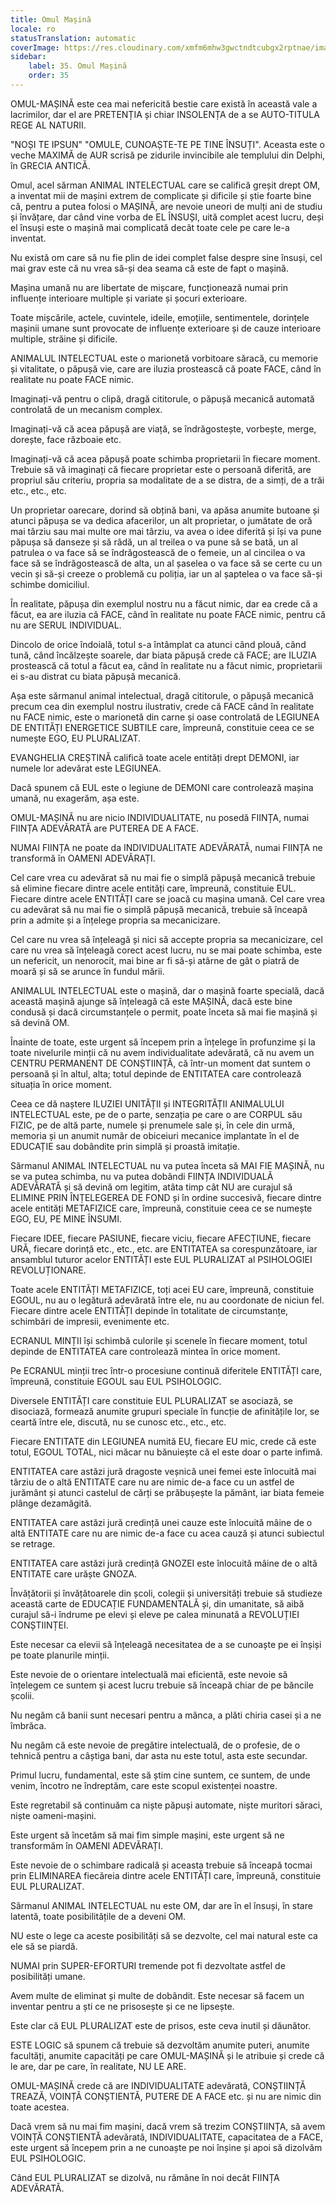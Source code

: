 ```yaml
---
title: Omul Mașină
locale: ro
statusTranslation: automatic
coverImage: https://res.cloudinary.com/xmfm6mhw3gwctndtcubgx2rptnae/image/upload/v1740337243/small_cover_educacion_fundamental_a051170f1c.webp
sidebar:
    label: 35. Omul Mașină
    order: 35
---
```

OMUL-MAȘINĂ este cea mai nefericită bestie care există în această vale a lacrimilor, dar el are PRETENȚIA și chiar INSOLENȚA de a se AUTO-TITULA REGE AL NATURII.

"NOȘI TE IPSUN" "OMULE, CUNOAȘTE-TE PE TINE ÎNSUȚI". Aceasta este o veche MAXIMĂ de AUR scrisă pe zidurile invincibile ale templului din Delphi, în GRECIA ANTICĂ.

Omul, acel sărman ANIMAL INTELECTUAL care se califică greșit drept OM, a inventat mii de mașini extrem de complicate și dificile și știe foarte bine că, pentru a putea folosi o MAȘINĂ, are nevoie uneori de mulți ani de studiu și învățare, dar când vine vorba de EL ÎNSUȘI, uită complet acest lucru, deși el însuși este o mașină mai complicată decât toate cele pe care le-a inventat.

Nu există om care să nu fie plin de idei complet false despre sine însuși, cel mai grav este că nu vrea să-și dea seama că este de fapt o mașină.

Mașina umană nu are libertate de mișcare, funcționează numai prin influențe interioare multiple și variate și șocuri exterioare.

Toate mișcările, actele, cuvintele, ideile, emoțiile, sentimentele, dorințele mașinii umane sunt provocate de influențe exterioare și de cauze interioare multiple, străine și dificile.

ANIMALUL INTELECTUAL este o marionetă vorbitoare săracă, cu memorie și vitalitate, o păpușă vie, care are iluzia prostească că poate FACE, când în realitate nu poate FACE nimic.

Imaginați-vă pentru o clipă, dragă cititorule, o păpușă mecanică automată controlată de un mecanism complex.

Imaginați-vă că acea păpușă are viață, se îndrăgostește, vorbește, merge, dorește, face războaie etc.

Imaginați-vă că acea păpușă poate schimba proprietarii în fiecare moment. Trebuie să vă imaginați că fiecare proprietar este o persoană diferită, are propriul său criteriu, propria sa modalitate de a se distra, de a simți, de a trăi etc., etc., etc.

Un proprietar oarecare, dorind să obțină bani, va apăsa anumite butoane și atunci păpușa se va dedica afacerilor, un alt proprietar, o jumătate de oră mai târziu sau mai multe ore mai târziu, va avea o idee diferită și își va pune păpușa să danseze și să râdă, un al treilea o va pune să se bată, un al patrulea o va face să se îndrăgostească de o femeie, un al cincilea o va face să se îndrăgostească de alta, un al șaselea o va face să se certe cu un vecin și să-și creeze o problemă cu poliția, iar un al șaptelea o va face să-și schimbe domiciliul.

În realitate, păpușa din exemplul nostru nu a făcut nimic, dar ea crede că a făcut, ea are iluzia că FACE, când în realitate nu poate FACE nimic, pentru că nu are SERUL INDIVIDUAL.

Dincolo de orice îndoială, totul s-a întâmplat ca atunci când plouă, când tună, când încălzește soarele, dar biata păpușă crede că FACE; are ILUZIA prostească că totul a făcut ea, când în realitate nu a făcut nimic, proprietarii ei s-au distrat cu biata păpușă mecanică.

Așa este sărmanul animal intelectual, dragă cititorule, o păpușă mecanică precum cea din exemplul nostru ilustrativ, crede că FACE când în realitate nu FACE nimic, este o marionetă din carne și oase controlată de LEGIUNEA DE ENTITĂȚI ENERGETICE SUBTILE care, împreună, constituie ceea ce se numește EGO, EU PLURALIZAT.

EVANGHELIA CREȘTINĂ califică toate acele entități drept DEMONI, iar numele lor adevărat este LEGIUNEA.

Dacă spunem că EUL este o legiune de DEMONI care controlează mașina umană, nu exagerăm, așa este.

OMUL-MAȘINĂ nu are nicio INDIVIDUALITATE, nu posedă FIINȚA, numai FIINȚA ADEVĂRATĂ are PUTEREA DE A FACE.

NUMAI FIINȚA ne poate da INDIVIDUALITATE ADEVĂRATĂ, numai FIINȚA ne transformă în OAMENI ADEVĂRAȚI.

Cel care vrea cu adevărat să nu mai fie o simplă păpușă mecanică trebuie să elimine fiecare dintre acele entități care, împreună, constituie EUL. Fiecare dintre acele ENTITĂȚI care se joacă cu mașina umană. Cel care vrea cu adevărat să nu mai fie o simplă păpușă mecanică, trebuie să înceapă prin a admite și a înțelege propria sa mecanicizare.

Cel care nu vrea să înțeleagă și nici să accepte propria sa mecanicizare, cel care nu vrea să înțeleagă corect acest lucru, nu se mai poate schimba, este un nefericit, un nenorocit, mai bine ar fi să-și atârne de gât o piatră de moară și să se arunce în fundul mării.

ANIMALUL INTELECTUAL este o mașină, dar o mașină foarte specială, dacă această mașină ajunge să înțeleagă că este MAȘINĂ, dacă este bine condusă și dacă circumstanțele o permit, poate înceta să mai fie mașină și să devină OM.

Înainte de toate, este urgent să începem prin a înțelege în profunzime și la toate nivelurile minții că nu avem individualitate adevărată, că nu avem un CENTRU PERMANENT DE CONȘTIINȚĂ, că într-un moment dat suntem o persoană și în altul, alta; totul depinde de ENTITATEA care controlează situația în orice moment.

Ceea ce dă naștere ILUZIEI UNITĂȚII și INTEGRITĂȚII ANIMALULUI INTELECTUAL este, pe de o parte, senzația pe care o are CORPUL său FIZIC, pe de altă parte, numele și prenumele sale și, în cele din urmă, memoria și un anumit număr de obiceiuri mecanice implantate în el de EDUCAȚIE sau dobândite prin simplă și proastă imitație.

Sărmanul ANIMAL INTELECTUAL nu va putea înceta să MAI FIE MAȘINĂ, nu se va putea schimba, nu va putea dobândi FIINȚA INDIVIDUALĂ ADEVĂRATĂ și să devină om legitim, atâta timp cât NU are curajul să ELIMINE PRIN ÎNȚELEGEREA DE FOND și în ordine succesivă, fiecare dintre acele entități METAFIZICE care, împreună, constituie ceea ce se numește EGO, EU, PE MINE ÎNSUMI.

Fiecare IDEE, fiecare PASIUNE, fiecare viciu, fiecare AFECȚIUNE, fiecare URĂ, fiecare dorință etc., etc., etc. are ENTITATEA sa corespunzătoare, iar ansamblul tuturor acelor ENTITĂȚI este EUL PLURALIZAT al PSIHOLOGIEI REVOLUȚIONARE.

Toate acele ENTITĂȚI METAFIZICE, toți acei EU care, împreună, constituie EGOUL, nu au o legătură adevărată între ele, nu au coordonate de niciun fel. Fiecare dintre acele ENTITĂȚI depinde în totalitate de circumstanțe, schimbări de impresii, evenimente etc.

ECRANUL MINȚII își schimbă culorile și scenele în fiecare moment, totul depinde de ENTITATEA care controlează mintea în orice moment.

Pe ECRANUL minții trec într-o procesiune continuă diferitele ENTITĂȚI care, împreună, constituie EGOUL sau EUL PSIHOLOGIC.

Diversele ENTITĂȚI care constituie EUL PLURALIZAT se asociază, se disociază, formează anumite grupuri speciale în funcție de afinitățile lor, se ceartă între ele, discută, nu se cunosc etc., etc., etc.

Fiecare ENTITATE din LEGIUNEA numită EU, fiecare EU mic, crede că este totul, EGOUL TOTAL, nici măcar nu bănuiește că el este doar o parte infimă.

ENTITATEA care astăzi jură dragoste veșnică unei femei este înlocuită mai târziu de o altă ENTITATE care nu are nimic de-a face cu un astfel de jurământ și atunci castelul de cărți se prăbușește la pământ, iar biata femeie plânge dezamăgită.

ENTITATEA care astăzi jură credință unei cauze este înlocuită mâine de o altă ENTITATE care nu are nimic de-a face cu acea cauză și atunci subiectul se retrage.

ENTITATEA care astăzi jură credință GNOZEI este înlocuită mâine de o altă ENTITATE care urăște GNOZA.

Învățătorii și învățătoarele din școli, colegii și universități trebuie să studieze această carte de EDUCAȚIE FUNDAMENTALĂ și, din umanitate, să aibă curajul să-i îndrume pe elevi și eleve pe calea minunată a REVOLUȚIEI CONȘTIINȚEI.

Este necesar ca elevii să înțeleagă necesitatea de a se cunoaște pe ei înșiși pe toate planurile minții.

Este nevoie de o orientare intelectuală mai eficientă, este nevoie să înțelegem ce suntem și acest lucru trebuie să înceapă chiar de pe băncile școlii.

Nu negăm că banii sunt necesari pentru a mânca, a plăti chiria casei și a ne îmbrăca.

Nu negăm că este nevoie de pregătire intelectuală, de o profesie, de o tehnică pentru a câștiga bani, dar asta nu este totul, asta este secundar.

Primul lucru, fundamental, este să știm cine suntem, ce suntem, de unde venim, încotro ne îndreptăm, care este scopul existenței noastre.

Este regretabil să continuăm ca niște păpuși automate, niște muritori săraci, niște oameni-mașini.

Este urgent să încetăm să mai fim simple mașini, este urgent să ne transformăm în OAMENI ADEVĂRAȚI.

Este nevoie de o schimbare radicală și aceasta trebuie să înceapă tocmai prin ELIMINAREA fiecăreia dintre acele ENTITĂȚI care, împreună, constituie EUL PLURALIZAT.

Sărmanul ANIMAL INTELECTUAL nu este OM, dar are în el însuși, în stare latentă, toate posibilitățile de a deveni OM.

NU este o lege ca aceste posibilități să se dezvolte, cel mai natural este ca ele să se piardă.

NUMAI prin SUPER-EFORTURI tremende pot fi dezvoltate astfel de posibilități umane.

Avem multe de eliminat și multe de dobândit. Este necesar să facem un inventar pentru a ști ce ne prisosește și ce ne lipsește.

Este clar că EUL PLURALIZAT este de prisos, este ceva inutil și dăunător.

ESTE LOGIC să spunem că trebuie să dezvoltăm anumite puteri, anumite facultăți, anumite capacități pe care OMUL-MAȘINĂ și le atribuie și crede că le are, dar pe care, în realitate, NU LE ARE.

OMUL-MAȘINĂ crede că are INDIVIDUALITATE adevărată, CONȘTIINȚĂ TREAZĂ, VOINȚĂ CONȘTIENTĂ, PUTERE DE A FACE etc. și nu are nimic din toate acestea.

Dacă vrem să nu mai fim mașini, dacă vrem să trezim CONȘTIINȚA, să avem VOINȚĂ CONȘTIENTĂ adevărată, INDIVIDUALITATE, capacitatea de a FACE, este urgent să începem prin a ne cunoaște pe noi înșine și apoi să dizolvăm EUL PSIHOLOGIC.

Când EUL PLURALIZAT se dizolvă, nu rămâne în noi decât FIINȚA ADEVĂRATĂ.

